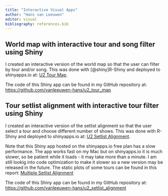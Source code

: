 ```yaml
---
title: "Interactive Visual Apps"
author: "Hans van Leeuwen"
editor: visual
bibliography: references.bib
---
```


## World map with interactive tour and song filter using Shiny

I created an interactive version of the world map so that the user can filter by tour and/or song. This was done with [@shiny]R-Shiny and deployed to shinyapps.io at: [U2 Tour Map](https://qjxo03-hans-van0leeuwen.shinyapps.io/u2_tour_map/).

The code of this Shiny app can be found in my GitHub repository at: <https://github.com/vanleeuwen-hans/u2_tour_map>

## Tour setlist alignment with interactive tour filter using Shiny

I created an interactive version of the setlist alignment so that the user select a tour and choose different number of shows. This was done with R-Shiny and deployed to shinyapps.io at: [U2 Setlist Alignment](https://qjxo03-hans-van0leeuwen.shinyapps.io/u2_setlist_alignment/).

Note that this Shiny app hosted on the shinyapps.io free plan has a slow performance. The app works fast on my Mac but on shinyapps.io it is much slower, so be patient while it loads - it may take more than a minute. I am still lookig into code optimization to make it slower so a new version may be released in the future. The static plots of some tours can be found in this report: [Multiple Setlist Alignment](multiple-setlist-alignment.qmd#tour-setlist-alignment)

The code of this Shiny app can be found in my GitHub repository at: <https://github.com/vanleeuwen-hans/u2_setlist_alignment>
